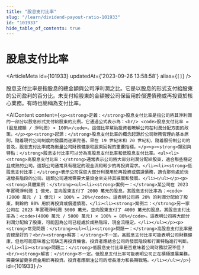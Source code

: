 ```yaml
---
title: "股息支付比率"
slug: "/learn/dividend-payout-ratio-101933"
id: "101933"
hide_table_of_contents: true
---
```



# 股息支付比率

<ArticleMeta id={101933} updatedAt={'2023-09-26 13:58:58'} alias={`[]`} />
<div className='border-solid border-b border-t-0 my-4 border-[var(--ifm-color-gray-300)]' />

股息支付比率是指股息的總金額與公司淨利潤之比。它是以股息的形式支付給股東的公司盈利的百分比。未支付給股東的金額被公司保留用於償還債務或再投資於核心業務。有時也簡稱為支付比率。

<AIContent content={`<p><strong>定義：</strong>股息支付比率是指公司將其淨利潤的一部分以股息形式支付給股東的比例。它通過公式表示為：<br/> <code>股息支付比率 = (股息總額 / 淨利潤) × 100%</code>。這個比率幫助投資者瞭解公司在利潤分配方面的政策。</p><p><strong>起源：</strong>股息支付比率的概念起源於公司財務管理的基本原則，隨着現代公司制度的發展而逐漸完善。早在 19 世紀末和 20 世紀初，隨着股份制公司的普及，股息支付比率成為衡量公司財務健康和股東回報的重要指標。</p><p><strong>類別與特點：</strong>股息支付比率可以分為高股息支付比率和低股息支付比率。<ul><li><strong>高股息支付比率：</strong>通常表示公司將大部分利潤分配給股東，適合那些穩定且成熟的公司。這類公司通常具有穩定的現金流和較少的再投資需求。</li><li><strong>低股息支付比率：</strong>表示公司保留大部分利潤用於再投資或償還債務，適合那些處於快速增長階段的公司。這類公司通常需要大量資金來支持其擴展和發展。</li></ul></p><p><strong>具體案例：</strong><ul><li><strong>案例一：</strong>某公司在 2023 年實現淨利潤 1 億元，並向股東支付了 2000 萬元的股息。其股息支付比率為：<code>(2000 萬元 / 1 億元) × 100% = 20%</code>。這表明公司將 20% 的利潤分配給了股東，剩餘的 80% 用於再投資或償還債務。</li><li><strong>案例二：</strong>另一家公司在 2023 年實現淨利潤 5000 萬元，並向股東支付了 4000 萬元的股息。其股息支付比率為：<code>(4000 萬元 / 5000 萬元) × 100% = 80%</code>。這表明公司將大部分利潤分配給了股東，可能因為公司已經處於成熟階段，現金流穩定。</li></ul></p><p><strong>常見問題：</strong><ul><li><strong>問題一：</strong>高股息支付比率是否總是好的？<br/><strong>解答：</strong>不一定。高股息支付比率可能表明公司財務健康，但也可能意味着公司缺乏再投資機會。投資者應結合公司的發展階段和行業特點進行判斷。</li><li><strong>問題二：</strong>低股息支付比率是否意味着公司財務狀況不佳？<br/><strong>解答：</strong>不一定。低股息支付比率可能表明公司正在積極擴展業務，需要保留更多資金用於再投資。投資者應關注公司的增長潛力和長期戰略。</li></ul></p>`} id={101933} />
